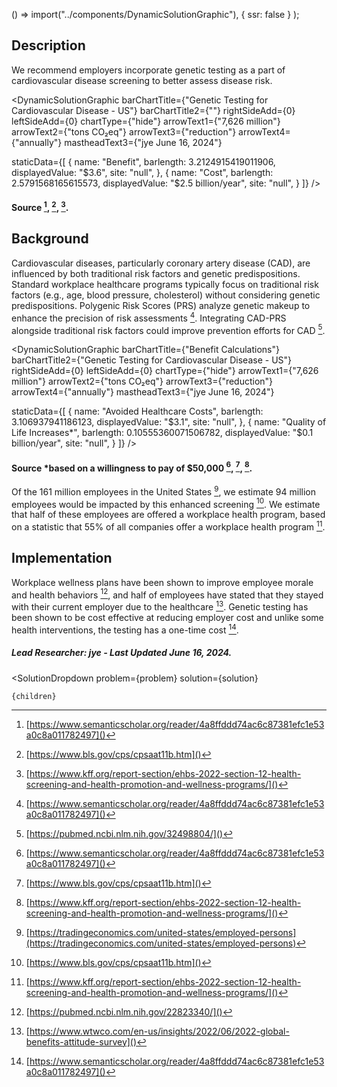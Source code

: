


  () => import("../components/DynamicSolutionGraphic"),
  { ssr: false }
);


## Description

We recommend employers incorporate genetic testing as a part of cardiovascular disease screening to better assess disease risk.

<DynamicSolutionGraphic
  barChartTitle={"Genetic Testing for Cardiovascular Disease - US"}
  barChartTitle2={""}
  rightSideAdd={0}
  leftSideAdd={0}
  chartType={"hide"}
  arrowText1={"7,626 million"}
  arrowText2={"tons CO₂eq"}
  arrowText3={"reduction"}
  arrowText4={"annually"}
  mastheadText3={"jye June 16, 2024"}
  
  
  staticData={[
    {
      name: "Benefit",
      barlength: 3.2124915419011906,
      displayedValue: "$3.6",
      site: "null",
    },
    {
      name: "Cost",
      barlength: 2.5791568165615573,
      displayedValue: "$2.5 billion/year",
      site: "null",
    }
  ]}
/>

#### Source [^"1"], [^"3"], [^"5"].

## Background

Cardiovascular diseases, particularly coronary artery disease (CAD), are influenced by both traditional risk factors and genetic predispositions. Standard workplace healthcare programs typically focus on traditional risk factors (e.g., age, blood pressure, cholesterol) without considering genetic predispositions. Polygenic Risk Scores (PRS) analyze genetic makeup to enhance the precision of risk assessments [^"1"]. Integrating CAD-PRS alongside traditional risk factors could improve prevention efforts for CAD [^"4"].

<DynamicSolutionGraphic
  barChartTitle={"Benefit Calculations"}
  barChartTitle2={"Genetic Testing for Cardiovascular Disease - US"}
  rightSideAdd={0}
  leftSideAdd={0}
  chartType={"hide"}
  arrowText1={"7,626 million"}
  arrowText2={"tons CO₂eq"}
  arrowText3={"reduction"}
  arrowText4={"annually"}
  mastheadText3={"jye June 16, 2024"}
  
  
  staticData={[
    {
      name: "Avoided Healthcare Costs",
      barlength: 3.106937941186123,
      displayedValue: "$3.1",
      site: "null",
    },
    {
      name: "Quality of Life Increases*",
      barlength: 0.10555360071506782,
      displayedValue: "$0.1 billion/year",
      site: "null",
    }
  ]}
/>

#### Source *based on a willingness to pay of $50,000 [^"1"], [^"3"], [^"5"].

Of the 161 million employees in the United States [^"2"], we estimate 94 million employees would be impacted by this enhanced screening [^"3"]. We estimate that half of these employees are offered a workplace health program, based on a statistic that 55% of all companies offer a workplace health program [^"5"]. 

## Implementation

Workplace wellness plans have been shown to improve employee morale and health behaviors [^"7"], and half of employees have stated that they stayed with their current employer due to the healthcare [^"8"]. Genetic testing has been shown to be cost effective at reducing employer cost and unlike some health interventions, the testing has a one-time cost [^"1"].

##### Lead Researcher: jye - Last Updated June 16, 2024.

[^"1"]:  [https://www.semanticscholar.org/reader/4a8ffddd74ac6c87381efc1e53a0c8a011782497]()  
[^"2"]:  [https://tradingeconomics.com/united-states/employed-persons](https://tradingeconomics.com/united-states/employed-persons)  
[^"3"]:  [https://www.bls.gov/cps/cpsaat11b.htm]()  
[^"4"]:  [https://pubmed.ncbi.nlm.nih.gov/32498804/]()  
[^"5"]:  [https://www.kff.org/report-section/ehbs-2022-section-12-health-screening-and-health-promotion-and-wellness-programs/]()  
[^"6"]:  [https://www.myshortlister.com/insights/employee-wellness-statistics]()  
[^"7"]:  [https://pubmed.ncbi.nlm.nih.gov/22823340/]()  
[^"8"]:  [https://www.wtwco.com/en-us/insights/2022/06/2022-global-benefits-attitude-survey]()  


  <SolutionDropdown 
    problem={problem} 
    solution={solution}
  >
    {children}
  </SolutionDropdown>